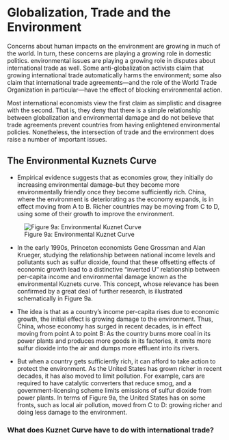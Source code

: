 # Globalization, Trade and the Environment

Concerns about human impacts on the environment are growing in much of the world. In turn, these concerns are playing a growing role in domestic politics. environmental issues are playing a growing role in disputes about international trade as well. Some anti-globalization activists claim that growing international trade automatically harms the environment; some also claim that international trade agreements---and the role of the World Trade Organization in particular---have the effect of blocking environmental action.

Most international economists view the first claim as simplistic and disagree with the second. That is, they deny that there is a simple relationship between globalization and environmental damage and do not believe that trade agreements prevent countries from having enlightened environmental policies. Nonetheless, the intersection of trade and the environment does raise a number of important issues.

## The Environmental Kuznets Curve

- Empirical evidence suggests that as economies grow, they initially do increasing environmental damage--but they become more environmentally friendly once they become sufficiently rich. China, where the environment is deteriorating as the economy expands, is in effect moving from A to B. Richer countries may be moving from C to D, using some of their growth to improve the environment.

![Figure 9a: Environmental Kuznet Curve](figures/kuznet_curve_1.jpg)

- In the early 1990s, Princeton economists Gene Grossman and Alan Krueger, studying the relationship between national income levels and pollutants such as sulfur dioxide, found that these offsetting effects of economic growth lead to a distinctive “inverted U” relationship between per-capita income and environmental damage known as the environmental Kuznets curve. This concept, whose relevance has been confirmed
by a great deal of further research, is illustrated schematically in Figure 9a.

- The idea is that as a country’s income per-capita rises due to economic growth, the
initial effect is growing damage to the environment. Thus, China, whose economy has
surged in recent decades, is in effect moving from point A to point B: As the country
burns more coal in its power plants and produces more goods in its factories, it emits more sulfur dioxide into the air and dumps more effluent into its rivers.

- But when a country gets sufficiently rich, it can afford to take action to protect
the environment. As the United States has grown richer in recent decades, it has also
moved to limit pollution. For example, cars are required to have catalytic converters
that reduce smog, and a government-licensing scheme limits emissions of sulfur dioxide from power plants. In terms of Figure 9a, the United States has on some fronts, such as local air pollution, moved from C to D: growing richer and doing less damage to the environment.

### What does Kuznet Curve have to do with international trade?

